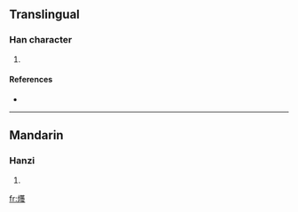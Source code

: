 ==Translingual==

===Han character===
{{Han char|rn=86|rad=火|as=19|sn=23|four=|canj=火廿田戈 (FTWI), X火廿田戈 (XFTWI)}}

# {{defn|Han|sort=火19}}

====References====
* {{Han ref|kx=0688.030|dkj=19621|hdz=32249.150|uh=7221|ud=29217}}

----

==Mandarin==

===Hanzi===
{{cmn-hanzi|pin=[[chè]] ([[che4]])|wg=ch'e<sup>4</sup>}}

# {{defn|Mandarin|sort=火19}}

[[fr:爡]]